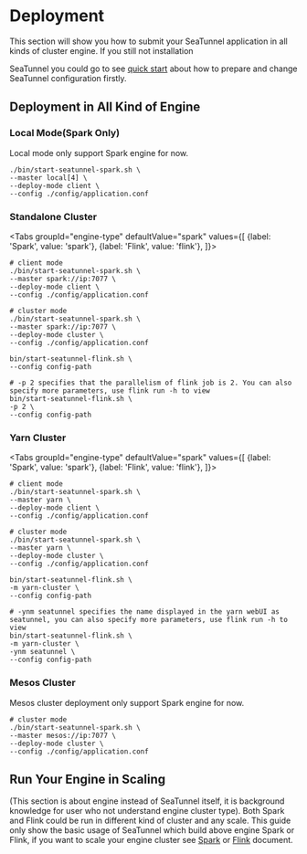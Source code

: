 # Deployment


This section will show you how to submit your SeaTunnel application in all kinds of cluster engine. If you still not installation
<!-- markdown-link-check-disable-next-line -->
SeaTunnel you could go to see [quick start](/category/start) about how to prepare and change SeaTunnel configuration firstly.

## Deployment in All Kind of Engine

### Local Mode(Spark Only)

Local mode only support Spark engine for now.

```shell
./bin/start-seatunnel-spark.sh \
--master local[4] \
--deploy-mode client \
--config ./config/application.conf
```

### Standalone Cluster

<Tabs
    groupId="engine-type"
    defaultValue="spark"
    values={[
        {label: 'Spark', value: 'spark'},
        {label: 'Flink', value: 'flink'},
    ]}>
<TabItem value="spark">

```shell
# client mode
./bin/start-seatunnel-spark.sh \
--master spark://ip:7077 \
--deploy-mode client \
--config ./config/application.conf

# cluster mode
./bin/start-seatunnel-spark.sh \
--master spark://ip:7077 \
--deploy-mode cluster \
--config ./config/application.conf
```

</TabItem>
<TabItem value="flink">

```shell
bin/start-seatunnel-flink.sh \
--config config-path

# -p 2 specifies that the parallelism of flink job is 2. You can also specify more parameters, use flink run -h to view
bin/start-seatunnel-flink.sh \
-p 2 \
--config config-path
```

</TabItem>
</Tabs>

### Yarn Cluster

<Tabs
    groupId="engine-type"
    defaultValue="spark"
    values={[
        {label: 'Spark', value: 'spark'},
        {label: 'Flink', value: 'flink'},
    ]}>
<TabItem value="spark">

```shell
# client mode
./bin/start-seatunnel-spark.sh \
--master yarn \
--deploy-mode client \
--config ./config/application.conf

# cluster mode
./bin/start-seatunnel-spark.sh \
--master yarn \
--deploy-mode cluster \
--config ./config/application.conf
```

</TabItem>
<TabItem value="flink">

```shell
bin/start-seatunnel-flink.sh \
-m yarn-cluster \
--config config-path

# -ynm seatunnel specifies the name displayed in the yarn webUI as seatunnel, you can also specify more parameters, use flink run -h to view
bin/start-seatunnel-flink.sh \
-m yarn-cluster \
-ynm seatunnel \
--config config-path
```

</TabItem>
</Tabs>

### Mesos Cluster

Mesos cluster deployment only support Spark engine for now.

```shell
# cluster mode
./bin/start-seatunnel-spark.sh \
--master mesos://ip:7077 \
--deploy-mode cluster \
--config ./config/application.conf
```

## Run Your Engine in Scaling

(This section is about engine instead of SeaTunnel itself, it is background knowledge for user who not understand engine
cluster type). Both Spark and Flink could be run in different kind of cluster and any scale. This guide only show the basic
usage of SeaTunnel which build above engine Spark or Flink, if you want to scale your engine cluster see
[Spark](https://spark.apache.org/docs/latest/running-on-kubernetes.html)
or [Flink](https://nightlies.apache.org/flink/flink-docs-release-1.14/docs/deployment/resource-providers/native_kubernetes/) document.
